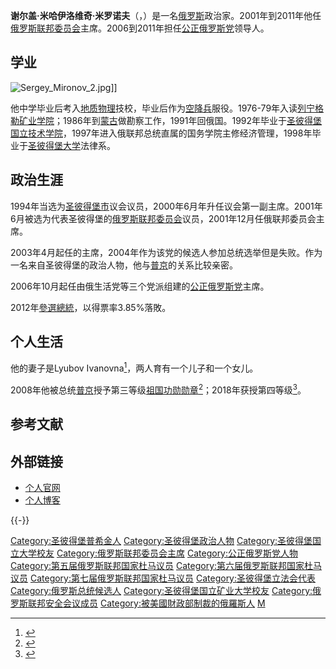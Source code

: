 {{Infobox politician
|name=谢尔盖·米哈伊洛维奇·米罗诺夫
|nationality=[[俄罗斯|俄罗斯]]
|image= Siergiej Mironow.jpg
|caption=
|office=[[俄罗斯联邦委员会|俄罗斯联邦委员会]]主席
|term_start= 2001年12月5日
|term_end= 2011年5月18日
|predecessor=[[叶戈尔·谢苗诺维奇·斯特罗耶夫|叶戈尔·斯特罗耶夫]]
|successor=[[瓦莲京娜·马特维延科|瓦莲京娜·马特维延科]]
|president=[[弗拉基米尔·普京|弗拉基米尔·普京]]<br/>[[德米特里·梅德韋杰夫|德米特里·梅德韋杰夫]]
|office2=
|term_start2=
|office3=
|term_start3=
|term_end3=
|successor3=
|office4=
|term_start4=
|term_end4=
|predecessor4=
|successor4=
|birth_date={{Birth date and age|1953|2|14}}
|birth_place={{flag|苏联}}及{{flag|俄罗斯苏维埃联邦社会主义共和国}}[[圣彼得堡|圣彼得堡]][[普希金市|普希金市]]
|death_date=
|death_place=
|party= [[公正俄罗斯党|公正俄罗斯党]]
|otherparty = [[苏联共产党|苏联共产党]]
|awards={{三级祖国功勋勋章}} {{四级祖国功勋勋章}}
|spouse= Lyubov Ivanovna
|children= 一子一女
|residence=
|occupation=
|religion=
|signature=Signature of Sergey Mironov.png
|website=
|footnotes=
}}

'''谢尔盖·米哈伊洛维奇·米罗诺夫'''（{{lang-ru|Сергéй Михáйлович Мирóнов}}，{{bd|1953年|2月14日|||catIdx=M米}}）是一名[[俄罗斯|俄罗斯]]政治家。2001年到2011年他任[[俄罗斯联邦委员会|俄罗斯联邦委员会]]主席。2006到2011年担任[[公正俄罗斯党|公正俄罗斯党]]领导人。

== 学业 ==
[[File:Sergey_Mironov_2.jpg|thumb]]]]

他中学毕业后考入[[地质物理|地质物理]]技校，毕业后作为[[空降兵|空降兵]]服役。1976-79年入读[[列宁格勒矿业学院|列宁格勒矿业学院]]；1986年到[[蒙古|蒙古]]做勘察工作，1991年回俄国。1992年毕业于[[圣彼得堡国立技术学院|圣彼得堡国立技术学院]]，1997年进入俄联邦总统直属的国务学院主修经济管理，1998年毕业于[[圣彼得堡大学|圣彼得堡大学]]法律系。

== 政治生涯 ==
1994年当选为[[圣彼得堡市|圣彼得堡市]]议会议员，2000年6月年升任议会第一副主席。2001年6月被选为代表圣彼得堡的[[俄罗斯联邦委员会|俄罗斯联邦委员会]]议员，2001年12月任俄联邦委员会主席。

2003年4月起任{{tsl|en|Russian Party of Life|俄罗斯生活党}}的主席，2004年作为该党的候选人参加总统选举但是失败。作为一名来自圣彼得堡的政治人物，他与[[普京|普京]]的关系比较亲密。

2006年10月起任由俄生活党等三个党派组建的[[公正俄罗斯党|公正俄罗斯党]]主席。

2012年[[2012年俄罗斯总统选举|參選總統]]，以得票率3.85%落敗。

== 个人生活 ==
他的妻子是Lyubov Ivanovna<ref>{{cite web |url = http://www.russiaprofile.org/resources/whoiswho/alphabet/m/mironov.wbp |title=米罗诺夫简历 |access-date=2011-12-07 |archive-date=2005-01-14 |archive-url = https://web.archive.org/web/20050114061151/http://www.russiaprofile.org/resources/whoiswho/alphabet/m/mironov.wbp |dead-url=yes }}</ref>，两人育有一个儿子和一个女儿。

2008年他被总统[[普京|普京]]授予第三等级[[祖国功勋勋章|祖国功勋勋章]]<ref>{{cite web |url = http://document.kremlin.ru/doc.asp?ID=44197 |title = Указ Президента Российской Федерации от 14.02.2008 № 195 |access-date=2008-02-18 |archive-url = https://web.archive.org/web/20110603230656/http://document.kremlin.ru/doc.asp?ID=44197 |archive-date=2011-06-03 |dead-url=yes }}</ref>；2018年获授第四等级<ref>{{cite web |url = http://www.kremlin.ru/supplement/5322 |title=Участники церемонии вручения государственных наград |access-date=2019-06-15 |archive-date=2019-06-10 |archive-url = https://web.archive.org/web/20190610084454/http://kremlin.ru/supplement/5322 |dead-url=no }}</ref>。

== 参考文献 ==
{{Reflist}}

== 外部链接 ==
{{Commons category|Sergey Mikhailovich Mironov}}
*[https://web.archive.org/web/20051130235142/http://www.mironov.info/ 个人官网]{{en icon}}
*[http://sergey_mironov.livejournal.com/profile 个人博客]{{Wayback|url=http://sergey_mironov.livejournal.com/profile |date=20150804205057 }}

{{-}}
{{俄罗斯联邦委员会主席}}

{{Authority control}}

{{DEFAULTSORT:Mironov, Sergey}}
[[Category:圣彼得堡普希金人|Category:圣彼得堡普希金人]]
[[Category:圣彼得堡政治人物|Category:圣彼得堡政治人物]]
[[Category:圣彼得堡国立大学校友|Category:圣彼得堡国立大学校友]]
[[Category:俄罗斯联邦委员会主席|Category:俄罗斯联邦委员会主席]]
[[Category:公正俄罗斯党人物|Category:公正俄罗斯党人物]]
[[Category:第五届俄罗斯联邦国家杜马议员|Category:第五届俄罗斯联邦国家杜马议员]]
[[Category:第六届俄罗斯联邦国家杜马议员|Category:第六届俄罗斯联邦国家杜马议员]]
[[Category:第七届俄罗斯联邦国家杜马议员|Category:第七届俄罗斯联邦国家杜马议员]]
[[Category:圣彼得堡立法会代表|Category:圣彼得堡立法会代表]]
[[Category:俄罗斯总统候选人|Category:俄罗斯总统候选人]]
[[Category:圣彼得堡国立矿业大学校友|Category:圣彼得堡国立矿业大学校友]]
[[Category:俄罗斯联邦安全会议成员|Category:俄罗斯联邦安全会议成员]]
[[Category:被美國財政部制裁的俄羅斯人|Category:被美國財政部制裁的俄羅斯人]]
[[Category:被歐盟制裁的俄羅斯人|M]]